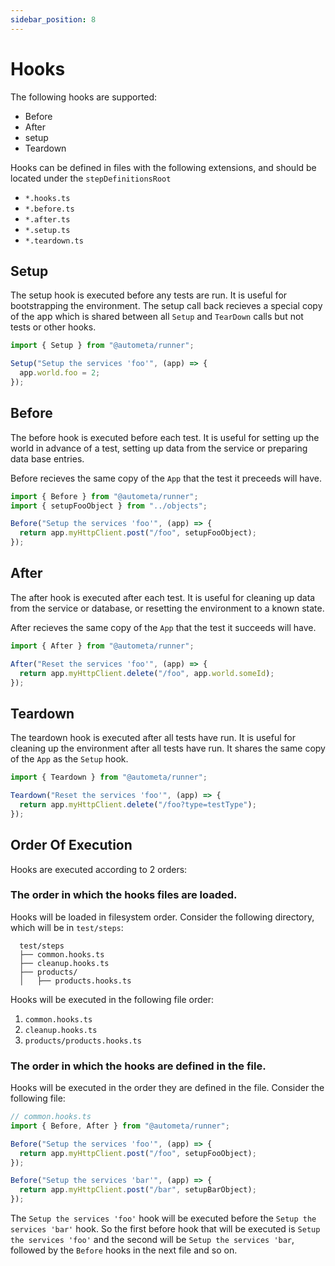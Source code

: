 ```yaml
---
sidebar_position: 8
---
```


# Hooks

The following hooks are supported:

- Before
- After
- setup
- Teardown

Hooks can be defined in files with the following extensions, and should be located under the `stepDefinitionsRoot`

- `*.hooks.ts`
- `*.before.ts`
- `*.after.ts`
- `*.setup.ts`
- `*.teardown.ts`

## Setup

The setup hook is executed before any tests are run. It is useful for bootstrapping the environment.
The setup call back recieves a special copy of the app which is shared between all `Setup` and `TearDown`
calls but not tests or other hooks.

```ts
import { Setup } from "@autometa/runner";

Setup("Setup the services 'foo'", (app) => {
  app.world.foo = 2;
});
```

## Before

The before hook is executed before each test. It is useful for setting up the world in advance
of a test, setting up data from the service or preparing data base entries.

Before recieves the same copy of the `App` that the test it preceeds will have.

```ts
import { Before } from "@autometa/runner";
import { setupFooObject } from "../objects";

Before("Setup the services 'foo'", (app) => {
  return app.myHttpClient.post("/foo", setupFooObject);
});
```

## After

The after hook is executed after each test. It is useful for cleaning up data from the service
or database, or resetting the environment to a known state.

After recieves the same copy of the `App` that the test it succeeds will have.

```ts
import { After } from "@autometa/runner";

After("Reset the services 'foo'", (app) => {
  return app.myHttpClient.delete("/foo", app.world.someId);
});
```

## Teardown

The teardown hook is executed after all tests have run. It is useful for cleaning up the environment
after all tests have run. It shares the same copy of the `App` as the `Setup` hook.

```ts
import { Teardown } from "@autometa/runner";

Teardown("Reset the services 'foo'", (app) => {
  return app.myHttpClient.delete("/foo?type=testType");
});
```


## Order Of Execution

Hooks are executed according to 2 orders:

### The order in which the hooks files are loaded.

Hooks will be loaded in filesystem order. Consider the following directory,
which will be in `test/steps`:
  
```plaintext
  test/steps
  ├── common.hooks.ts
  ├── cleanup.hooks.ts
  ├── products/
  │   ├── products.hooks.ts
```

Hooks will be executed in the following file order:

1. `common.hooks.ts`
2. `cleanup.hooks.ts`
3. `products/products.hooks.ts`

### The order in which the hooks are defined in the file.

Hooks will be executed in the order they are defined in the file. Consider the following file:

```ts
// common.hooks.ts
import { Before, After } from "@autometa/runner";

Before("Setup the services 'foo'", (app) => {
  return app.myHttpClient.post("/foo", setupFooObject);
});

Before("Setup the services 'bar'", (app) => {
  return app.myHttpClient.post("/bar", setupBarObject);
});

```

The `Setup the services 'foo'` hook will be executed before the `Setup the services 'bar'` hook.
So the first before hook that will be executed is `Setup the services 'foo'` and the second will be `Setup the services 'bar`,
followed by the `Before` hooks in the next file and so on.

